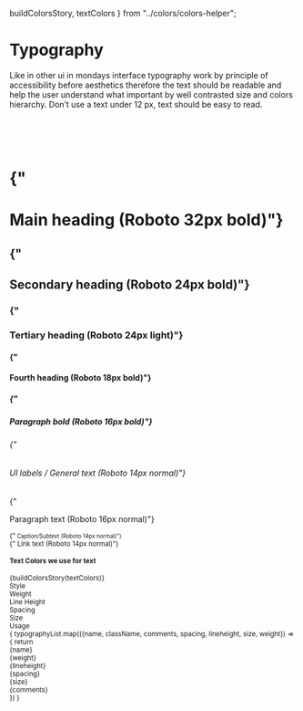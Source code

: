   buildColorsStory,
  textColors
} from "../colors/colors-helper";



<Meta title="Foundations/Typography" />

<Preview>
  <Story name="Typography">
      <StoryWrapper>
        <h1 className="element-type-h1">Typography</h1>
        <p>Like in other ui in mondays interface typography work by principle of accessibility before aesthetics therefore the text should be readable and help the user understand what important by well contrasted  size and colors hierarchy. Don’t use a text under 12 px, text should be easy to read.</p>
        <br />
        <br />
        <br />
        <h1 className="example-margin element-type-h1">{"<h1> Main heading (Roboto 32px bold)"}</h1>
        <h2 className="example-margin element-type-h2">{"<h2> Secondary heading (Roboto 24px bold)"}</h2>
        <h3 className="example-margin element-type-h3">{"<h3> Tertiary heading (Roboto 24px light)"}</h3>
        <h4 className="example-margin element-type-h4">{"<h4> Fourth heading (Roboto 18px bold)"}</h4>
        <h5 className="example-margin element-type-h5">{"<h5> Paragraph bold (Roboto 16px bold)"}</h5>
        <h6 className="example-margin element-type-h6">{"<h6> UI labels / General text (Roboto 14px normal)"}</h6>
        <p className="example-margin element-type-p">{"<p> Paragraph text (Roboto 16px normal)"}</p>
        <small className="example-margin element-type-small">{"<small> Caption/Subtext (Roboto 14px normal)"}</small>
        <div className="example-margin element-type-link">{"<link> Link text (Roboto 14px normal)"}</div>
        <Divider />
        <h4 className="element-type-h4">Text Colors we use for text</h4>
        {buildColorsStory(textColors)}
        <Divider />
        <div className="typo-row typo-row-header">
            <div className={`style`}>Style</div>
            <div className={`weight`}>Weight</div>
            <div className={`line-height`}>Line Height</div>
            <div className={`spacing`}>Spacing</div>
            <div className={`size`}>Size</div>
            <div className={`comments`}>Usage</div>
        </div>
        {
        typographyList.map(({name, className, comments, spacing, lineheight, size, weight}) => {
        return <div className="typo-row">
            <div className={`style ${className}`}>{name}</div>
            <div className={`weight`}>{weight}</div>
            <div className={`line-height`}>{lineheight}</div>
            <div className={`spacing`}>{spacing}</div>
            <div className={`size`}>{size}</div>
            <div className={`comments`}>{comments}</div>
        </div>
        })
        }
    </StoryWrapper>
  </Story>
</Preview>
